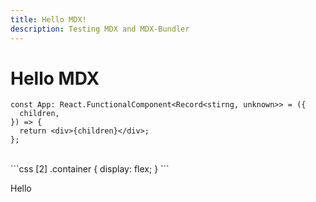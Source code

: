 ```yaml
---
title: Hello MDX!
description: Testing MDX and MDX-Bundler
---
```


# Hello MDX


<Demo />

```tsx [1, 4..5]
const App: React.FunctionalComponent<Record<stirng, unknown>> = ({
  children,
}) => {
  return <div>{children}</div>;
};
```

<br />
```css [2]
.container {
  display: flex;
}
```

<callout-danger>Hello</callout-danger>
